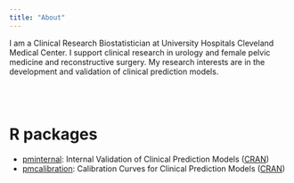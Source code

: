 ```yaml
---
title: "About"
---
```


I am a Clinical Research Biostatistician at University Hospitals Cleveland Medical Center. I support clinical research in urology and female pelvic medicine and reconstructive surgery. My research interests are in the development and validation of clinical prediction models.

\
\

# R packages

- [pminternal](https://stephenrho.github.io/pminternal/): Internal Validation of Clinical Prediction Models ([CRAN](https://CRAN.R-project.org/package=pminternal))
- [pmcalibration](https://stephenrho.github.io/pmcalibration): Calibration Curves for Clinical Prediction Models ([CRAN](https://CRAN.R-project.org/package=pmcalibration))

